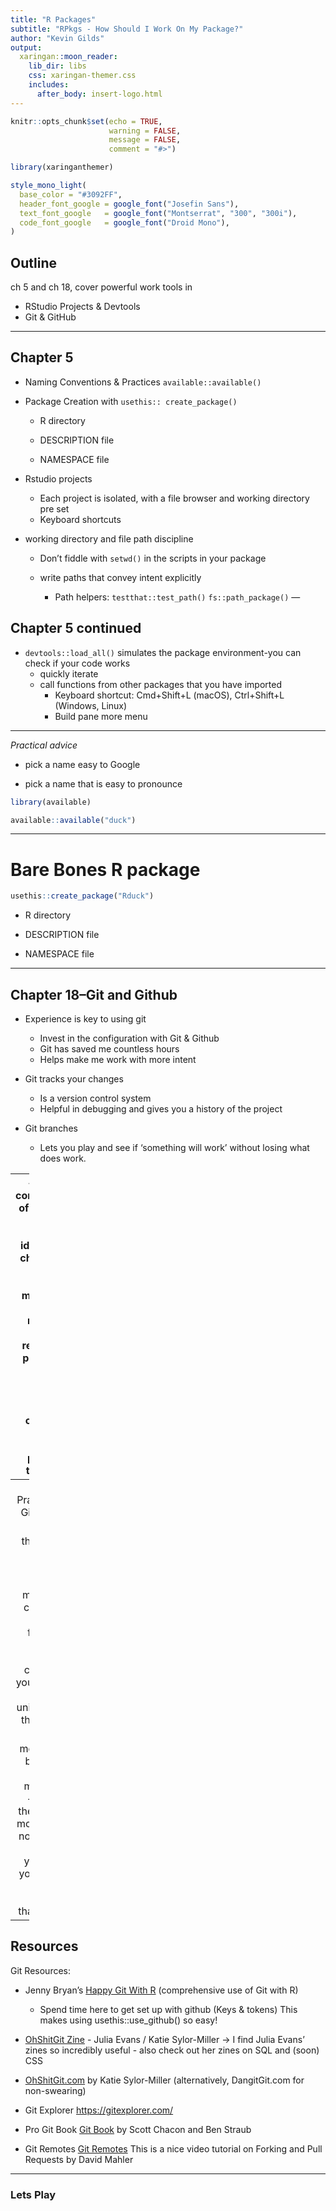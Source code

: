 ```yaml
---
title: "R Packages"
subtitle: "RPkgs - How Should I Work On My Package?"
author: "Kevin Gilds"
output:
  xaringan::moon_reader:
    lib_dir: libs
    css: xaringan-themer.css
    includes:
      after_body: insert-logo.html
---
```



```r
knitr::opts_chunk$set(echo = TRUE,
                      warning = FALSE,
                      message = FALSE,
                      comment = "#>")

library(xaringanthemer)

```


```r
style_mono_light(
  base_color = "#3092FF",
  header_font_google = google_font("Josefin Sans"),
  text_font_google   = google_font("Montserrat", "300", "300i"),
  code_font_google   = google_font("Droid Mono"),
)
```



## Outline

ch 5 and ch 18, cover powerful work tools in 

- RStudio Projects & Devtools
- Git & GitHub


---

## Chapter 5

- Naming Conventions & Practices `available::available()`
- Package Creation with `usethis:: create_package()`
    
    
    - R directory

    - DESCRIPTION file
    
    - NAMESPACE file

- Rstudio projects
  - Each project is isolated, with a file browser and working directory pre set
  - Keyboard shortcuts
- working directory and file path discipline

  - Don't fiddle with `setwd()` in the scripts in your package
  
  - write paths that convey intent explicitly
  
    - Path helpers: `testthat::test_path()`
    `fs::path_package()`
---

## Chapter 5 continued

  - `devtools::load_all()` simulates the package environment-you can check if your code works
    - quickly iterate
    - call functions from other packages that you have imported
      - Keyboard shortcut: Cmd+Shift+L (macOS), Ctrl+Shift+L (Windows, Linux)
      - Build pane more menu


---

_Practical advice_

- pick a name easy to Google

- pick a name that is easy to pronounce



```r
library(available)

available::available("duck")


```

---

# Bare Bones R package


```r
usethis::create_package("Rduck")
```


- R directory

- DESCRIPTION file

- NAMESPACE file



---

## Chapter 18--Git and Github

- Experience is key to using git
    - Invest in the configuration with Git & Github
    - Git has saved me countless hours
    - Helps make me work with more intent
    

- Git tracks your changes 

    - Is a version control system
    - Helpful in debugging and gives you a history of the project
    

- Git branches
  - Lets you play and see if 'something will work' without losing what does work. 
    

---
  - The five components of a commit
    1. SHA unique identifier
    2. changeset--the files that were modified
    3. commit message--human readable
    4. parent-the prior commit
      - none for initial commits
      - merged have two parents
    5. the author

- Two stages of a commit
  - identify what files will be associated with the commit
  - commit the the staged files


---
# Best Practices for Git commits

The art of the commit.  

- Each commit should be minimal but complete
    - minimal: focus on a single problem
    - complete if you fix a bug include a unit test with the commit! 


- Commit messages
  - be concise but meaningful
  - focus on the why!  
      - 6 months from now you will see what you did but you may not know why you made that change. 

---
## Resources

Git Resources: 

- Jenny Bryan's [Happy Git With R](https://www.happygitwithr.com) (comprehensive use of Git with R)
  - Spend time here to get set up with github (Keys & tokens) This makes using usethis::use_github() so easy!
  
- [OhShitGit Zine](https://jvns.ca/blog/2018/10/27/new-zine--oh-shit--git-/) - Julia Evans / Katie Sylor-Miller -> I find Julia Evans' zines so incredibly useful - also check out her zines on SQL and (soon) CSS 

- [OhShitGit.com](https://ohshitgit.com) by Katie Sylor-Miller (alternatively, DangitGit.com for non-swearing)

- Git Explorer [https://gitexplorer.com/](https://gitexplorer.com/)

- Pro Git Book [Git Book](https://git-scm.com/book/en/v2) by Scott Chacon and Ben Straub


- Git Remotes [Git Remotes](https://youtu.be/Gg4bLk8cGNo) This is a nice video tutorial on Forking and Pull Requests by David Mahler


---

### Lets Play 






